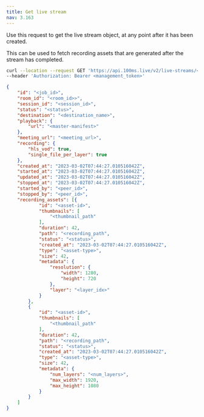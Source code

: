 ```yaml
---
title: Get live stream
nav: 3.163
---
```


Use this request to get the live stream object, at any point after it has been created.

This can be used to fetch recording assets that are generated after the stream has completed.

<GetRequest title="https://api.100ms.live/v2/live-streams/<stream_id>" />
<Request id="req-0">

```bash
curl --location --request GET 'https://api.100ms.live/v2/live-streams/<stream_id>' \
--header 'Authorization: Bearer <management_token>'
```

</Request>
<ResponseBox id="res-0" status="200 OK">

```json
{
    "id": "<job_id>",
    "room_id": "<room_id>>",
    "session_id": "<session_id>",
    "status": "<status>",
    "destination": "<destination_name>",
    "playback": {
        "url": "<master-manifest>"
    },
    "meeting_url": "<meeting_url>",
    "recording": {
        "hls_vod": true,
        "single_file_per_layer": true
    },
    "created_at": "2023-03-02T07:44:27.010516042Z",
    "started_at": "2023-03-02T07:44:27.010516042Z",
    "updated_at": "2023-03-02T07:44:27.010516042Z",
    "stopped_at": "2023-03-02T07:44:27.010516042Z",
    "started_by": "<peer_id>",
    "stopped_by": "<peer_id>",
    "recording_assets": [{
            "id": "<asset-id>",
            "thumbnails": [
                "<thumbnail_path"
            ],
            "duration": 42,
            "path": "<recording_path",
            "status": "<status>",
            "created_at": "2023-03-02T07:44:27.010516042Z",
            "type": "<asset-type>",
            "size": 42,
            "metadata": {
                "resolution": {
                    "width": 1280,
                    "height": 720
                },
                "layer": "<layer_idx>"
            }
        },
        {
            "id": "<asset-id>",
            "thumbnails": [
                "<thumbnail_path"
            ],
            "duration": 42,
            "path": "<recording_path",
            "status": "<status>",
            "created_at": "2023-03-02T07:44:27.010516042Z",
            "type": "<asset-type>",
            "size": 42,
            "metadata": {
                "num_layers": "<num_layers>",
                "max_width": 1920,
                "max_height": 1080
            }
        }
    ]
}
```

</ResponseBox>
